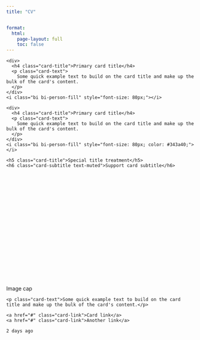 ```yaml
---
title: "CV"


format: 
  html:
    page-layout: full
    toc: false
---
```


:::: {.card .text-white .bg-dark .mb-3 .rounded .d-flex}
::: {.d-flex .justify-content-between .align-items-start .p-3 style="width: 100%;"}
```         
<div>
  <h4 class="card-title">Primary card title</h4>
  <p class="card-text">
    Some quick example text to build on the card title and make up the bulk of the card's content.
  </p>
</div>
<i class="bi bi-person-fill" style="font-size: 80px;"></i>
```
:::
::::

:::: {.card .text-black .bg-secondary .mb-3 .rounded .d-flex}
::: {.d-flex .justify-content-between .align-items-start .p-3 style="width: 100%;"}
```         
<div>
  <h4 class="card-title">Primary card title</h4>
  <p class="card-text">
    Some quick example text to build on the card title and make up the bulk of the card's content.
  </p>
</div>
<i class="bi bi-person-fill" style="font-size: 80px; color: #343a40;"></i> 
```
:::
::::

::::::: {.card .mb-3 .rounded}
::: card-body
```         
<h5 class="card-title">Special title treatment</h5>
<h6 class="card-subtitle text-muted">Support card subtitle</h6>
```
:::

<svg xmlns="http://www.w3.org/2000/svg" class="d-block user-select-none" width="100%" height="200" aria-label="Placeholder: Image cap" focusable="false" role="img" preserveAspectRatio="xMidYMid slice" viewBox="0 0 318 180" style="font-size:1.125rem;text-anchor:middle">

<rect width="100%" height="100%" fill="#868e96"></rect> <text x="50%" y="50%" fill="#dee2e6" dy=".3em">Image cap</text>

</svg>

::: card-body
```         
<p class="card-text">Some quick example text to build on the card title and make up the bulk of the card's content.</p>
```
:::

::: card-body
```         
<a href="#" class="card-link">Card link</a>
<a href="#" class="card-link">Another link</a>
```
:::

::: {.card-footer .text-muted}
```         
2 days ago
```
:::
:::::::
